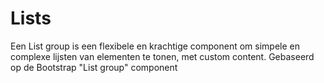 # Lists

Een List group is een flexibele en krachtige component om simpele en complexe lijsten van elementen te tonen, met custom content.
Gebaseerd op de Bootstrap "List group" component
